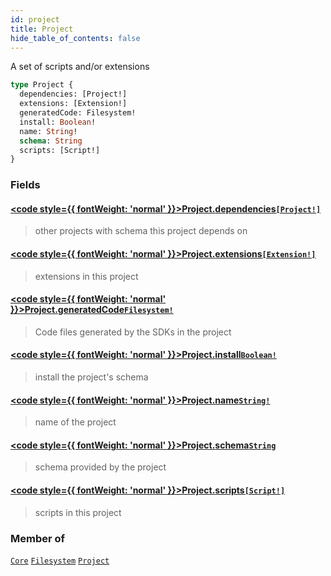 ```yaml
---
id: project
title: Project
hide_table_of_contents: false
---
```








A set of scripts and/or extensions

```graphql
type Project {
  dependencies: [Project!]
  extensions: [Extension!]
  generatedCode: Filesystem!
  install: Boolean!
  name: String!
  schema: String
  scripts: [Script!]
}
```


### Fields

#### [<code style={{ fontWeight: 'normal' }}>Project.<b>dependencies</b></code>](#)<Bullet />[`[Project!]`](/reference/api/objects/project) <Badge class="secondary" text="list"/> <Badge class="secondary" text="object"/>
> other projects with schema this project depends on
> 

#### [<code style={{ fontWeight: 'normal' }}>Project.<b>extensions</b></code>](#)<Bullet />[`[Extension!]`](/reference/api/objects/extension) <Badge class="secondary" text="list"/> <Badge class="secondary" text="object"/>
> extensions in this project
> 

#### [<code style={{ fontWeight: 'normal' }}>Project.<b>generatedCode</b></code>](#)<Bullet />[`Filesystem!`](/reference/api/objects/filesystem) <Badge class="secondary" text="non-null"/> <Badge class="secondary" text="object"/>
> Code files generated by the SDKs in the project
> 

#### [<code style={{ fontWeight: 'normal' }}>Project.<b>install</b></code>](#)<Bullet />[`Boolean!`](/reference/api/scalars/boolean) <Badge class="secondary" text="non-null"/> <Badge class="secondary" text="scalar"/>
> install the project's schema
> 

#### [<code style={{ fontWeight: 'normal' }}>Project.<b>name</b></code>](#)<Bullet />[`String!`](/reference/api/scalars/string) <Badge class="secondary" text="non-null"/> <Badge class="secondary" text="scalar"/>
> name of the project
> 

#### [<code style={{ fontWeight: 'normal' }}>Project.<b>schema</b></code>](#)<Bullet />[`String`](/reference/api/scalars/string) <Badge class="secondary" text="scalar"/>
> schema provided by the project
> 

#### [<code style={{ fontWeight: 'normal' }}>Project.<b>scripts</b></code>](#)<Bullet />[`[Script!]`](/reference/api/objects/script) <Badge class="secondary" text="list"/> <Badge class="secondary" text="object"/>
> scripts in this project
> 



### Member of

[`Core`](/reference/api/objects/core)  <Badge class="secondary" text="object"/><Bullet />[`Filesystem`](/reference/api/objects/filesystem)  <Badge class="secondary" text="object"/><Bullet />[`Project`](/reference/api/objects/project)  <Badge class="secondary" text="object"/>



